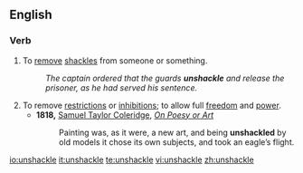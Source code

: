 ==English==

===Verb===
{{en-verb|unshackl|ing}}

# To [[remove]] [[shackle]]s from someone or something.
#:''The captain ordered that the guards '''unshackle''' and release the prisoner, as he had served his sentence.''
# To remove [[restriction]]s or [[inhibition]]s; to allow full [[freedom]] and [[power]].
#*'''1818,''' [[s:Author:Samuel Taylor Coleridge|Samuel Taylor Coleridge]], ''[[s:On Poesy or Art|On Poesy or Art]]''
#*:Painting was, as it were, a new art, and being '''unshackled''' by old models it chose its own subjects, and took an eagle’s flight.

[[io:unshackle]]
[[it:unshackle]]
[[te:unshackle]]
[[vi:unshackle]]
[[zh:unshackle]]